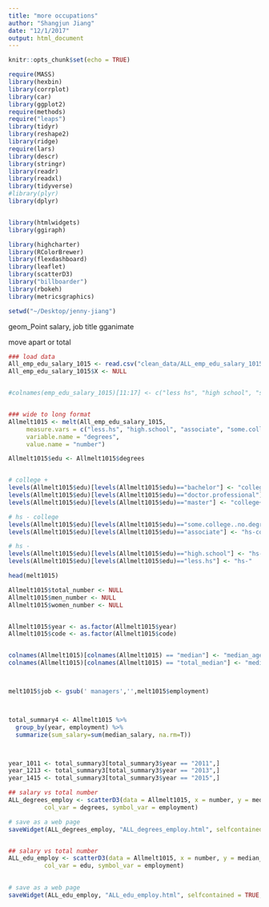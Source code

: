 ```yaml
---
title: "more occupations"
author: "Shangjun Jiang"
date: "12/1/2017"
output: html_document
---
```


```r
knitr::opts_chunk$set(echo = TRUE)

require(MASS)
library(hexbin)
library(corrplot)
library(car)
library(ggplot2)
require(methods)
require("leaps")
library(tidyr)
library(reshape2)
library(ridge)
require(lars)
library(descr)
library(stringr)
library(readr)
library(readxl)
library(tidyverse)
#library(plyr)
library(dplyr)


library(htmlwidgets)
library(ggiraph)

library(highcharter)
library(RColorBrewer)
library(flexdashboard)
library(leaflet)
library(scatterD3)
library("billboarder")
library(rbokeh)
library(metricsgraphics)

setwd("~/Desktop/jenny-jiang")

```

geom_Point
salary, job title
gganimate

move apart or total 



```r
### load data
All_emp_edu_salary_1015 <- read.csv("clean_data/ALL_emp_edu_salary_1015.csv")
All_emp_edu_salary_1015$X <- NULL


#colnames(emp_edu_salary_1015)[11:17] <- c("less hs", "high school", "some college, no degree", "associate", "bachelor", "master", "doctor/professional")


### wide to long format 
Allmelt1015 <- melt(All_emp_edu_salary_1015, 
     measure.vars = c("less.hs", "high.school", "associate", "some.college..no.degree", "bachelor", "master", "doctor.professional"), 
     variable.name = "degrees", 
     value.name = "number")

Allmelt1015$edu <- Allmelt1015$degrees


# college +
levels(Allmelt1015$edu)[levels(Allmelt1015$edu)=="bachelor"] <- "college+"
levels(Allmelt1015$edu)[levels(Allmelt1015$edu)=="doctor.professional"] <- "college+"
levels(Allmelt1015$edu)[levels(Allmelt1015$edu)=="master"] <- "college+"

# hs - college
levels(Allmelt1015$edu)[levels(Allmelt1015$edu)=="some.college..no.degree"] <- "hs-college"
levels(Allmelt1015$edu)[levels(Allmelt1015$edu)=="associate"] <- "hs-college"

# hs -
levels(Allmelt1015$edu)[levels(Allmelt1015$edu)=="high.school"] <- "hs-"
levels(Allmelt1015$edu)[levels(Allmelt1015$edu)=="less.hs"] <- "hs-"

head(melt1015)

Allmelt1015$total_number <- NULL
Allmelt1015$men_number <- NULL
Allmelt1015$women_number <- NULL


Allmelt1015$year <- as.factor(Allmelt1015$year)
Allmelt1015$code <- as.factor(Allmelt1015$code)


colnames(Allmelt1015)[colnames(Allmelt1015) == "median"] <- "median_age"
colnames(Allmelt1015)[colnames(Allmelt1015) == "total_median"] <- "median_salary"



melt1015$job <- gsub(' managers','',melt1015$employment)



total_summary4 <- Allmelt1015 %>%
  group_by(year, employment) %>%
  summarize(sum_salary=sum(median_salary, na.rm=T))



year_1011 <- total_summary3[total_summary3$year == "2011",]
year_1213 <- total_summary3[total_summary3$year == "2013",]
year_1415 <- total_summary3[total_summary3$year == "2015",]

```





```r

## salary vs total number 
ALL_degrees_employ <- scatterD3(data = Allmelt1015, x = number, y = median_salary,
          col_var = degrees, symbol_var = employment)

# save as a web page
saveWidget(ALL_degrees_employ, "ALL_degrees_employ.html", selfcontained = TRUE, libdir = NULL, background = "white")


## salary vs total number 
ALL_edu_employ <- scatterD3(data = Allmelt1015, x = number, y = median_salary,
          col_var = edu, symbol_var = employment)

          
# save as a web page
saveWidget(ALL_edu_employ, "ALL_edu_employ.html", selfcontained = TRUE, libdir = NULL, background = "white")



```


















